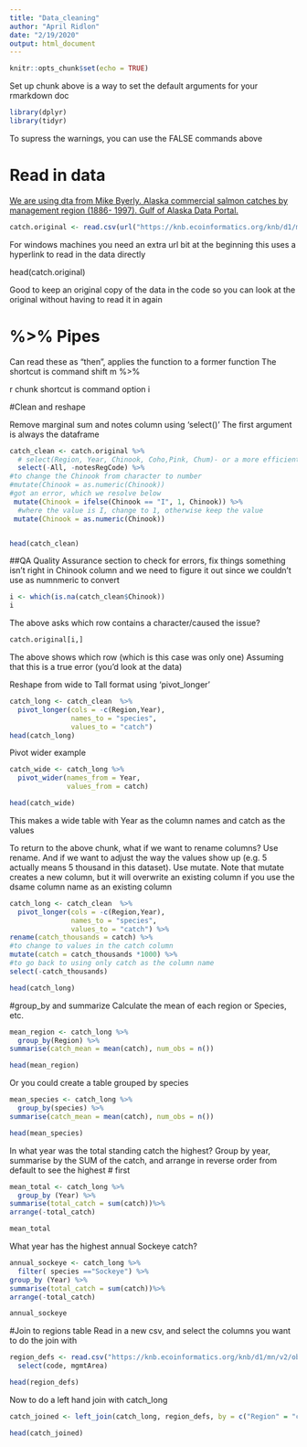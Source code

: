 ```yaml
---
title: "Data_cleaning"
author: "April Ridlon"
date: "2/19/2020"
output: html_document
---
```


```r
knitr::opts_chunk$set(echo = TRUE)
```
Set up chunk above is a way to set the default arguments for your rmarkdown doc 

```r
library(dplyr)
library(tidyr)
```

To supress the warnings, you can use the FALSE commands above

# Read in data 
[We are using dta from Mike Byerly. Alaska commercial salmon catches by management region (1886- 1997). Gulf of Alaska Data Portal.](df35b.304.2. https://knb.ecoinformatics.org/view/df35b.304.2)

```r
catch.original <- read.csv(url("https://knb.ecoinformatics.org/knb/d1/mn/v2/object/df35b.302.1", method= "libcurl"),stringsAsFactors = F)
```
For windows machines you need an extra url bit at the beginning 
this uses a hyperlink to read in the data directly

head(catch.original)

Good to keep an original copy of the data in the code so you can look at the original without having to read it in again

# %>% Pipes
Can read these as "then", applies the function to a former function
The shortcut is command shift m
%>% 

r chunk shortcut is command option i

#Clean and reshape

Remove marginal sum and notes column using 'select()'
The first argument is always the dataframe
```r
catch_clean <- catch.original %>% 
  # select(Region, Year, Chinook, Coho,Pink, Chum)- or a more efficient way:
  select(-All, -notesRegCode) %>%
#to change the Chinook from character to number 
#mutate(Chinook = as.numeric(Chinook))
#got an error, which we resolve below 
 mutate(Chinook = ifelse(Chinook == "I", 1, Chinook)) %>% 
  #where the value is I, change to 1, otherwise keep the value 
 mutate(Chinook = as.numeric(Chinook))


head(catch_clean)
```

##QA
Quality Assurance section to check for errors, fix things
something isn't right in Chinook column and we need to figure it out since we couldn't use as numnmeric to convert


```r
i <- which(is.na(catch_clean$Chinook))
i
```

The above asks which row contains a character/caused the issue?

```r
catch.original[i,]
```
The above shows which row (which is this case was only one)
Assuming that this is a true error (you'd look at the data)

Reshape from wide to Tall format using 'pivot_longer'

```r
catch_long <- catch_clean  %>%
  pivot_longer(cols = -c(Region,Year), 
               names_to = "species",
               values_to = "catch")
head(catch_long)
```

Pivot wider example
```r
catch_wide <- catch_long %>%
  pivot_wider(names_from = Year,
              values_from = catch)

head(catch_wide)
```

This makes a wide table with Year as the column names and catch as the values

To return to the above chunk, what if we want to rename columns? Use rename.
And if we want to adjust the way the values show up (e.g. 5 actually means 5 thousand in this dataset). Use mutate. Note that mutate creates a new column, but it will overwrite an existing column if you use the dsame column name as an existing column
```r
catch_long <- catch_clean  %>%
  pivot_longer(cols = -c(Region,Year), 
               names_to = "species",
               values_to = "catch") %>% 
rename(catch_thousands = catch) %>% 
#to change to values in the catch column
mutate(catch = catch_thousands *1000) %>% 
#to go back to using only catch as the column name
select(-catch_thousands)  

head(catch_long)
```

#group_by and summarize
Calculate the mean of each region or Species, etc.
```r
mean_region <- catch_long %>%
  group_by(Region) %>%
summarise(catch_mean = mean(catch), num_obs = n())

head(mean_region)
```


Or you could create a table grouped by species 
```r
mean_species <- catch_long %>%
  group_by(species) %>%
summarise(catch_mean = mean(catch), num_obs = n())

head(mean_species)
```


In what year was the total standing catch the highest?
Group by year, summarise by the SUM of the catch, and arrange in reverse order from default to see the highest # first

```r
mean_total <- catch_long %>%
  group_by (Year) %>%
summarise(total_catch = sum(catch))%>%
arrange(-total_catch)

mean_total

```


What year has the highest annual Sockeye catch?
```r
annual_sockeye <- catch_long %>%
  filter( species =="Sockeye") %>%
group_by (Year) %>%
summarise(total_catch = sum(catch))%>%
arrange(-total_catch)

annual_sockeye

```

#Join to regions table
Read in a new csv, and select the columns you want to do the join with
```r
region_defs <- read.csv("https://knb.ecoinformatics.org/knb/d1/mn/v2/object/df35b.303.1", stringsAsFactors = FALSE) %>%
  select(code, mgmtArea)

head(region_defs)
```

Now to do a left hand join with catch_long 

```r
catch_joined <- left_join(catch_long, region_defs, by = c("Region" = "code"))

head(catch_joined)
```


